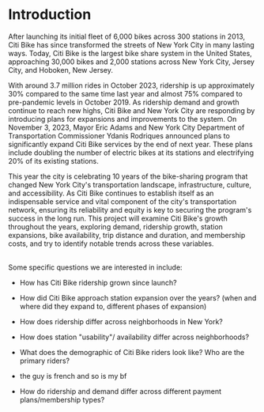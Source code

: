 # Introduction

After launching its initial fleet of 6,000 bikes across 300 stations in 2013, Citi Bike has since transformed the streets of New York City in many lasting ways. Today, Citi Bike is the largest bike share system in the United States, approaching 30,000 bikes and 2,000 stations across New York City, Jersey City, and Hoboken, New Jersey. 

With around 3.7 million rides in October 2023, ridership is up approximately 30% compared to the same time last year and almost 75% compared to pre-pandemic levels in October 2019. As ridership demand and growth continue to reach new highs, Citi Bike and New York City are responding by introducing plans for expansions and improvements to the system. On November 3, 2023, Mayor Eric Adams and New York City Department of Transportation Commissioner Ydanis Rodriques announced plans to significantly expand Citi Bike services by the end of next year. These plans include doubling the number of electric bikes at its stations and electrifying 20% of its existing stations.

This year the city is celebrating 10 years of the bike-sharing program that changed New York City\'s transportation landscape, infrastructure, culture, and accessibility. As Citi Bike continues to establish itself as an indispensable service and vital component of the city\'s transportation network, ensuring its reliability and equity is key to securing the program\'s success in the long run. This project will examine Citi Bike\'s growth throughout the years, exploring demand, ridership growth, station expansions, bike availability, trip distance and duration, and membership costs, and try to identify notable trends across these variables. 

\
Some specific questions we are interested in include:

-   How has Citi Bike ridership grown since launch?

-   How did Citi Bike approach station expansion over the years? (when and where did they expand to, different phases of expansion)

-   How does ridership differ across neighborhoods in New York?

-   How does station \"usability\"/ availability differ across neighborhoods?

-   What does the demographic of Citi Bike riders look like? Who are the primary riders? 

-   the guy is french and so is my bf

-   How do ridership and demand differ across different payment plans/membership types?
